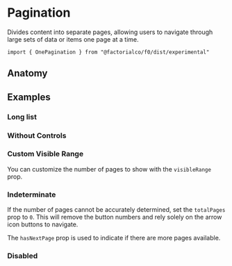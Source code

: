 
<Meta of={PaginationStories} />

# Pagination

Divides content into separate pages, allowing users to navigate through large
sets of data or items one page at a time.

```tsx
import { OnePagination } from "@factorialco/f0/dist/experimental"
```

## Anatomy

<Canvas of={PaginationStories.Default} />
<Controls of={PaginationStories.Default} />

## Examples

### Long list

<Canvas of={PaginationStories.LongList} />

### Without Controls

<Canvas of={PaginationStories.WithoutControls} />

### Custom Visible Range

You can customize the number of pages to show with the `visibleRange` prop.

<Canvas of={PaginationStories.CustomVisibleRange} />

### Indeterminate

If the number of pages cannot be accurately determined, set the `totalPages`
prop to `0`. This will remove the button numbers and rely solely on the arrow
icon buttons to navigate.

The `hasNextPage` prop is used to indicate if there are more pages available.

<Canvas of={PaginationStories.Indeterminate} />

### Disabled

<Canvas of={PaginationStories.Disabled} />
